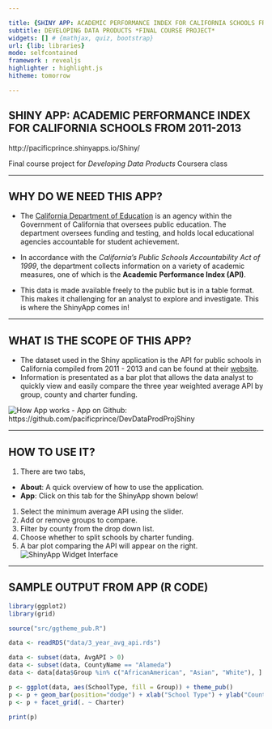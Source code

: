 ```yaml
---

title: {SHINY APP: ACADEMIC PERFORMANCE INDEX FOR CALIFORNIA SCHOOLS FROM 2011-2013}
subtitle: DEVELOPING DATA PRODUCTS *FINAL COURSE PROJECT*
widgets: [] # {mathjax, quiz, bootstrap}
url: {lib: libraries}
mode: selfcontained
framework : revealjs
highlighter : highlight.js 
hitheme: tomorrow

--- 
```


## SHINY APP: ACADEMIC PERFORMANCE INDEX FOR CALIFORNIA SCHOOLS FROM 2011-2013

http://pacificprince.shinyapps.io/Shiny/

Final course project for *Developing Data Products* Coursera class

---

## WHY DO WE NEED THIS APP?
- The [California Department of Education](http://www.cde.ca.gov/ta/ac/) is an agency 
within the Government of California that oversees public education. The department oversees funding and testing, and holds local educational agencies accountable for student achievement.

- In accordance with the *California's Public Schools Accountability Act of 1999*,
the department collects information on a variety of academic measures, one of which is
the **Academic Performance Index (API)**.

- This data is made available freely to the public but is in a table format. This makes it challenging for an analyst to explore and investigate. This is where the ShinyApp comes in!

--- 

## WHAT IS THE SCOPE OF THIS APP?

- The dataset used in the Shiny application is the API for public schools in California compiled from 
2011 - 2013 and can be found at their [website](http://www.cde.ca.gov/ta/ac/ap/apidatafiles.asp). 
- Information is presentated as a bar plot that allows the data analyst to quickly view and easily compare the three year weighted average API by group, county and charter funding.

![How App works](assets/img/how_app_works.png)
- App on Github: https://github.com/pacificprince/DevDataProdProjShiny

--- 

## HOW TO USE IT?
1. There are two tabs,
  - **About**: A quick overview of how to use the application. 
  - **App**: Click on this tab for the ShinyApp shown below!
1. Select the minimum average API using the slider.
2. Add or remove groups to compare. 
3. Filter by county from the drop down list.
4. Choose whether to split schools by charter funding.
5. A bar plot comparing the API will appear on the right.
![ShinyApp Widget Interface](assets/img/how_to_use.png)

--- 

## SAMPLE OUTPUT FROM APP (R CODE)
```r
library(ggplot2)
library(grid)

source("src/ggtheme_pub.R")
```

```r
data <- readRDS("data/3_year_avg_api.rds")

data <- subset(data, AvgAPI > 0)  
data <- subset(data, CountyName == "Alameda")
data <- data[data$Group %in% c("AfricanAmerican", "Asian", "White"), ]

p <- ggplot(data, aes(SchoolType, fill = Group)) + theme_pub()
p <- p + geom_bar(position="dodge") + xlab("School Type") + ylab("Counts")
p <- p + facet_grid(. ~ Charter)

print(p)
```





